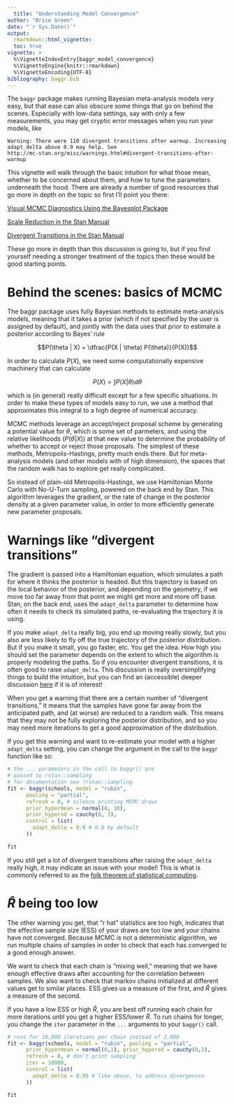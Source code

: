 ```yaml
---
  title: "Understanding Model Convergence"
author: "Brice Green"
date: "`r Sys.Date()`"
output:
  rmarkdown::html_vignette:
  toc: true
vignette: >
  %\VignetteIndexEntry{baggr_model_convergence}
  %\VignetteEngine{knitr::rmarkdown}
  %\VignetteEncoding{UTF-8}
bibliography: baggr.bib
---
```


The `baggr` package makes running Bayesian meta-analysis models very easy, but that ease can also obscure some things that go on behind the scenes. Especially with low-data settings, say with only a few measurements, you may get cryptic error messages when you run your models, like

```
Warning: There were 110 divergent transitions after warmup. Increasing adapt_delta above 0.9 may help. See
http://mc-stan.org/misc/warnings.html#divergent-transitions-after-warmup
```

This vignette will walk through the basic intuition for what those mean, whether to be concerned about them, and how to tune the parameters underneath the hood. There are already a number of good resources that go more in depth on the topic so first I'll point you there:

[Visual MCMC Diagnostics Using the Bayesplot Package](https://mc-stan.org/bayesplot/articles/visual-mcmc-diagnostics.html)

[Scale Reduction in the Stan Manual](https://mc-stan.org/docs/2_21/reference-manual/notation-for-samples-chains-and-draws.html)

[Divergent Transitions in the Stan Manual](https://mc-stan.org/docs/2_21/reference-manual/divergent-transitions.html)

These go more in depth than this discussion is going to, but if you find yourself needing a stronger treatment of the topics then these would be good starting points.

# Behind the scenes: basics of MCMC

The baggr package uses fully Bayesian methods to estimate meta-analysis models, meaning that it takes a prior (which if not specified by the user is assigned by default), and jointly with the data uses that prior to estimate a posterior according to Bayes' rule


$$P(\theta | X) = \dfrac{P(X | \theta) P(\theta)}{P(X)}$$

In order to calculate $P(X)$, we need some computationally expensive machinery that can calculate

$$P(X) = \int P(X | \theta) d\theta $$

which is (in general) really difficult except for a few specific situations. In order to make these types of models easy to run, we use a method that approximates this integral to a high degree of numerical accuracy.

MCMC methods leverage an accept/reject proposal scheme by generating a potential value for $\theta$, which is some set of parmeters, and using the relative likelihoods ($P(\theta|X)$) at that new value to determine the probability of whether to accept or reject those proposals. The simplest of these methods, Metropolis-Hastings, pretty much ends there. But for meta-analysis models (and other models with of high dimension), the spaces that the random walk has to explore get really complicated.

So instead of plain-old Metropolis-Hastings, we use Hamiltonian Monte Carlo with No-U-Turn sampling, powered on the back end by Stan. This algorithm leverages the gradient, or the rate of change in the posterior density at a given parameter value, in order to more efficiently generate new parameter proposals.

# Warnings like "divergent transitions"

The gradient is passed into a Hamiltonian equation, which simulates a path for where it thinks the posterior is headed. But this trajectory is based on the local behavior of the posterior, and depending on the geometry, if we move too far away from that point we might get more and more off base. Stan, on the back end, uses the `adapt_delta` parameter to determine how often it needs to check its simulated paths, re-evaluating the trajectory it is using.

If you make `adapt_delta` really big, you end up moving really slowly, but you also are less likely to fly off the true trajectory of the posterior distribution. But if you make it small, you go faster, etc. You get the idea. How high you should set the parameter depends on the extent to which the algorithm is properly modeling the paths. So if you encounter divergent transitions, it is often good to raise `adapt_delta`. This discussion is really oversimplifying things to build the intuition, but you can find an (accessible) deeper discussion [here](https://arxiv.org/abs/1701.02434)
if it is of interest!

When you get a warning that there are a certain number of "divergent transitions," it means that the samples have gone far away from the anticipated path, and (at worse) are reduced to a random walk. This means that they may not be fully exploring the posterior distribution, and so you may need more iterations to get a good approximation of the distribution.

If you get this warning and want to re-estimate your model with a higher `adapt_delta` setting, you can change the argument in the call to the `baggr` function like so:

```r
# the ... parameters in the call to baggr() are
# passed to rstan::sampling
# for documentation see ?rstan::sampling
fit <- baggr(schools, model = "rubin",
      pooling = "partial",
      refresh = 0, # silence printing MCMC draws
      prior_hypermean = normal(0, 10),
      prior_hypersd = cauchy(0, 3),
      control = list(
        adapt_delta = 0.9 # 0.8 by default
      ))

fit
```

If you still get a lot of divergent transitions after raising the `adapt_delta` really high, it may indicate an issue with your model! This is what is commonly referred to as the [folk theorem of statistical computing](https://statmodeling.stat.columbia.edu/2008/05/13/the_folk_theore/).

# $\widehat{R}$ being too low

The other warning you get, that “r hat” statistics are too high, indicates that the effective sample size (ESS) of your draws are too low and your chains have not converged. Because MCMC is not a deterministic algorithm, we run multiple chains of samples in order to check that each has converged to a good enough answer.

We want to check that each chain is “mixing well,” meaning that we have enough effective draws after accounting for the correlation between samples. We also want to check that markov chains initialized at different values get to similar places. ESS gives us a measure of the first, and $\widehat{R}$ gives a measure of the second.

If you have a low ESS or high $\widehat{R}$, you are best off running each chain for more iterations until you get a higher ESS/lower $\widehat{R}$. To run chains for longer, you change the `iter` parameter in the `...` arguments to your `baggr()` call.

```r
# runs for 10,000 iterations per chain instead of 2,000
fit <- baggr(schools, model = "rubin", pooling = "partial",
      prior_hypermean = normal(0,1), prior_hypersd = cauchy(0,2),
      refresh = 0, # don't print sampling
      iter = 10000, 
      control = list(
        adapt_delta = 0.95 # like above, to address divergences
      ))

fit
```
